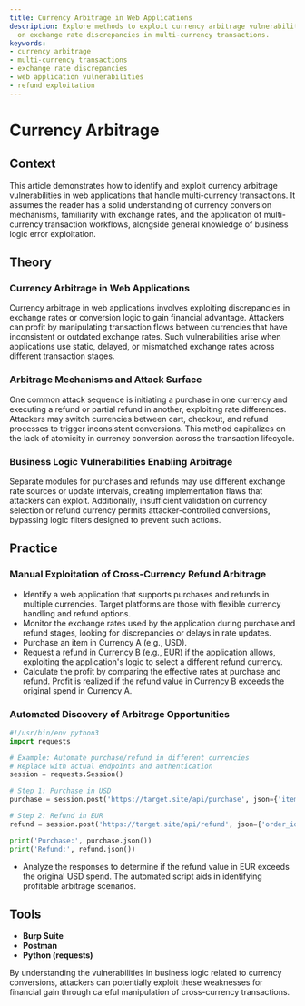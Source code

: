 ```yaml
---
title: Currency Arbitrage in Web Applications
description: Explore methods to exploit currency arbitrage vulnerabilities, focusing
  on exchange rate discrepancies in multi-currency transactions.
keywords:
- currency arbitrage
- multi-currency transactions
- exchange rate discrepancies
- web application vulnerabilities
- refund exploitation
---
```


# Currency Arbitrage

## Context

This article demonstrates how to identify and exploit currency arbitrage vulnerabilities in web applications that handle multi-currency transactions. It assumes the reader has a solid understanding of currency conversion mechanisms, familiarity with exchange rates, and the application of multi-currency transaction workflows, alongside general knowledge of business logic error exploitation.

## Theory

### Currency Arbitrage in Web Applications

Currency arbitrage in web applications involves exploiting discrepancies in exchange rates or conversion logic to gain financial advantage. Attackers can profit by manipulating transaction flows between currencies that have inconsistent or outdated exchange rates. Such vulnerabilities arise when applications use static, delayed, or mismatched exchange rates across different transaction stages.

### Arbitrage Mechanisms and Attack Surface

One common attack sequence is initiating a purchase in one currency and executing a refund or partial refund in another, exploiting rate differences. Attackers may switch currencies between cart, checkout, and refund processes to trigger inconsistent conversions. This method capitalizes on the lack of atomicity in currency conversion across the transaction lifecycle.

### Business Logic Vulnerabilities Enabling Arbitrage

Separate modules for purchases and refunds may use different exchange rate sources or update intervals, creating implementation flaws that attackers can exploit. Additionally, insufficient validation on currency selection or refund currency permits attacker-controlled conversions, bypassing logic filters designed to prevent such actions.

## Practice

### Manual Exploitation of Cross-Currency Refund Arbitrage

- Identify a web application that supports purchases and refunds in multiple currencies. Target platforms are those with flexible currency handling and refund options.
- Monitor the exchange rates used by the application during purchase and refund stages, looking for discrepancies or delays in rate updates.
- Purchase an item in Currency A (e.g., USD).
- Request a refund in Currency B (e.g., EUR) if the application allows, exploiting the application's logic to select a different refund currency.
- Calculate the profit by comparing the effective rates at purchase and refund. Profit is realized if the refund value in Currency B exceeds the original spend in Currency A.

### Automated Discovery of Arbitrage Opportunities

```python
#!/usr/bin/env python3
import requests

# Example: Automate purchase/refund in different currencies
# Replace with actual endpoints and authentication
session = requests.Session()

# Step 1: Purchase in USD
purchase = session.post('https://target.site/api/purchase', json={'item_id': 123, 'currency': 'USD'})

# Step 2: Refund in EUR
refund = session.post('https://target.site/api/refund', json={'order_id': purchase.json()['order_id'], 'currency': 'EUR'})

print('Purchase:', purchase.json())
print('Refund:', refund.json())
```

- Analyze the responses to determine if the refund value in EUR exceeds the original USD spend. The automated script aids in identifying profitable arbitrage scenarios.

## Tools

- **Burp Suite**
- **Postman**
- **Python (requests)**

By understanding the vulnerabilities in business logic related to currency conversions, attackers can potentially exploit these weaknesses for financial gain through careful manipulation of cross-currency transactions.